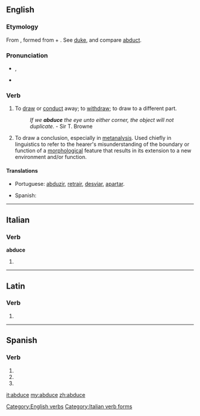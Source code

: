 ==English==

===Etymology===
From {{etyl|la}} {{term|abduco|abdūcō|lead away|lang=la}}, formed from {{term|ab||from, away from|lang=la}} + {{term|duco|dūcō|lead|lang=la}}. See [[duke]], and compare [[abduct]].

===Pronunciation===
* {{IPA|/æbˈdus/}}, {{SAMPA|/{b"dus/}}
* {{rhymes|uːs}}

===Verb===
{{en-verb|abduc|ing}}

# {{transitive}} {{obsolete}} To [[draw away|draw]] or [[conduct]] away; to [[withdraw]]; to draw to a different part.
#: ''If we '''abduce''' the eye unto either corner, the object will not duplicate.'' - Sir T. Browne
# {{transitive}} To draw a conclusion, especially in [[metanalysis]].  Used chiefly in linguistics to refer to the hearer's misunderstanding of the boundary or function of a [[morphology|morphological]] feature that results in its extension to a new environment and/or function.

====Translations====
{{trans-top|transitive, obsolete: to draw or conduct away; to withdraw; to draw to a different part}}
* Portuguese: [[abduzir]], [[retrair]], [[desviar]], [[apartar]].
{{trans-mid}}
* Spanish: {{t+|es|abducir}}
{{trans-bottom}}

[[Category:English verbs]]

----

==Italian==

===Verb===
'''abduce'''

# {{form of|[[third-person|Third-person]] [[singular]] [[present tense]]|abdurre|lang=Italian}}

[[Category:Italian verb forms]]

----

==Latin==

===Verb===
{{la-verb-form|abdūce}}

# {{conjugation of|abduco|abdūcō|2|s|pres|act|imp|lang=la}}

----

==Spanish==

===Verb===
{{es-verb-form|verb=abducir}}

# {{es-verb form of|ending=ir|mood=imperative|sense=affirmative|pers=2|formal=no|number=singular|[[abducir]]}}
# {{es-verb form of|ending=ir|mood=indicative|tense=present|pers=2|formal=yes|number=singular|[[abducir]]}}
# {{es-verb form of|ending=ir|mood=indicative|tense=present|pers=3|number=singular|[[abducir]]}}

[[it:abduce]]
[[my:abduce]]
[[zh:abduce]]